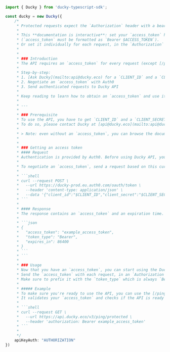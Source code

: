```typescript index.ts
import { Ducky } from 'ducky-typescript-sdk';

const ducky = new Ducky({
    /*
     * Protected requests expect the `Authorization` header with a bearer token respecting the format `Bearer $ACCESS_TOKEN`.
     * 
     * This **documentation is interactive**: set your `access_token` here and test all requests directly from your browser
     * (`access_token` must be formatted as `Bearer $ACCESS_TOKEN`).
     * Or set it individually for each request, in the `Authorization` header.
     * 
     * 
     * ### Introduction
     * The API requires an `access_token` for every request (except [/ping](https://storage.googleapis.com)).
     * 
     * Step-by-step:
     * 1. [Ask Ducky](mailto:api@ducky.eco) for a `CLIENT_ID` and a `CLIENT_SECRET`
     * 2. Negotiate an `access_token` with Auth0
     * 3. Send authenticated requests to Ducky API
     * 
     * Keep reading to learn how to obtain an `access_token` and use it to perform requests.
     * 
     * ---
     * 
     * ### Prerequisite
     * To use the API, you have to get `CLIENT_ID` and a `CLIENT_SECRET`.
     * To do so, please contact Ducky at [api@ducky.eco](mailto:api@ducky.eco).
     * 
     * > Note: even without an `access_token`, you can browse the documentation and explore its possibilities by looking at the example outputs.
     * 
     * 
     * ### Getting an access token
     * #### Request
     * Authentication is provided by Auth0. Before using Ducky API, you send a query to Auth0, asking for an `access_token`.
     * 
     * To negotiate an `access_token`, send a request based on this curl snippet (update it with your `$CLIENT_ID`& `$CLIENT_SECRET`):
     * 
     * ```shell
     * curl --request POST \
     *   --url https://ducky-prod.eu.auth0.com/oauth/token \
     *   --header 'content-type: application/json' \
     *   --data '{"client_id":"$CLIENT_ID","client_secret":"$CLIENT_SECRET","audience":"ducky-api-prod","grant_type":"client_credentials"}'
     * ```
     * 
     * #### Response
     * The response contains an `access_token` and an expiration time. You should store both and use the `access_token` until its expiration date. After expiration, repeat the process above to negotiate a new token.
     * 
     * ```json
     * {
     *   "access_token": "example_access_token",
     *   "token_type": "Bearer",
     *   "expires_in": 86400
     * }
     * ```
     * ```
     * 
     * ### Usage
     * Now that you have an `access_token`, you can start using the Ducky API.
     * Send the `access_token` with each request, in an `Authorization` header.
     * Make sure to prefix it with the `token_type` which is always `Bearer`.
     * 
     * ##### Example
     * To make sure you're ready to use the API, you can use the [/ping/protected endpoint](https://storage.googleapis.com).
     * It validates your `access_token` and checks if the API is ready to accept connections.
     * 
     * ```shell
     * curl --request GET \
     *   --url https://api.ducky.eco/v3/ping/protected \
     *   --header 'authorization: Bearer example_access_token'
     * ```
     * 
     */
    apiKeyAuth: "AUTHORIZATION"
})
```